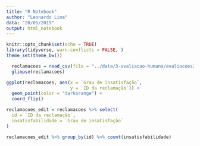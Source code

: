 ```yaml
---
title: "R Notebook"
author: "Leonardo Lima"
data: "20/05/2019"
output: html_notebook
---
```


```r
knitr::opts_chunk$set(echo = TRUE)
library(tidyverse, warn.conflicts = FALSE, )
theme_set(theme_bw()) 
```

```r
  reclamacoes = read_csv(file = "../data/3-avaliacao-humana/avaliacoes20190515.csv")
  glimpse(reclamacoes)
```

```r
ggplot(reclamacoes, aes(x = `Grau de insatisfação`,
                        y = `ID da reclamação`)) + 
  geom_point(color = "darkorange") +
  coord_flip()
```

```r
reclamacoes_edit = reclamacoes %>% select(
  id = `ID da reclamação`,
  insatisfabilidade = `Grau de insatisfação`
)

reclamacoes_edit %>% group_by(id) %>% count(insatisfabilidade) 
```

